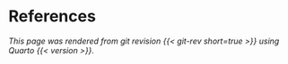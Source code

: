 # References {.unnumbered}

::: {#refs}
:::

*This page was rendered from git revision {{< git-rev short=true >}} using Quarto {{< version >}}.*
